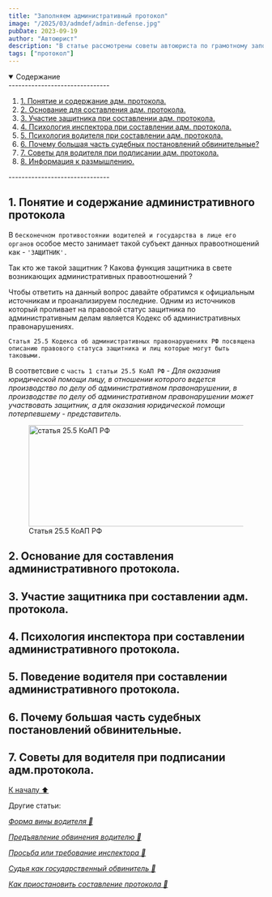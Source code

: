 ```yaml
---
title: "Заполняем административный протокол"
image: "/2025/03/admdef/admin-defense.jpg"
pubDate: 2023-09-19
author: "Автоюрист"
description: "В статье рассмотрены советы автоюриста по грамотному заполнению водителем административного протокола."
tags: ["протокол"]
---
```


<details open>
  <summary>
    <span>Содержание</span>
  </summary>
  -------------------------------
  <ol>
    <li>
      <a href="#one">1. Понятие и содержание адм. протокола.</a>
    </li>
    <li>
      <a href="#two">2. Основание для составления адм. протокола.</a>
    </li>
    <li>
      <a href="#three">3. Участие защитника при составлении адм. протокола.</a>
    </li>
    <li>
      <a href="#four">
        4. Психология инспектора при составлении адм. протокола.
      </a>
    </li>
    <li>
      <a href="#five">5. Психология водителя при составлении адм. протокола.</a>
    </li>
    <li>
      <a href="#six">
        6. Почему большая часть судебных постановлений обвинительные?
      </a>
    </li>
    <li>
      <a href="#seven">7. Советы для водителя при подписании адм. протокола.</a>
    </li>
    <li>
      <a href="#eight">8. Информация к размышлению.</a>
    </li>
  </ol>
  -------------------------------
</details>

<section id="one">

## **1. Понятие и содержание административного протокола**

В `бесконечном противостоянии водителей и государства в лице его органов` особое место занимает такой субъект данных правоотношений как - `'ЗАЩИТНИК'.`

Так кто же такой защитник ? Какова функция защитника в свете возникающих административных правоотношений ?

Чтобы ответить на данный вопрос давайте обратимся к официальным источникам и проанализируем последние. Одним из источников который проливает на правовой статус защитника по административным делам является Кодекс об административных правонарушениях.

`Статья 25.5 Кодекса об административных правонарушениях РФ посвящена описанию правового статуса защитника и лиц которые могут быть таковыми.`

В соответсвие с `часть 1 статьи 25.5 КоАП РФ` - _Для оказания юридической помощи лицу, в отношении которого ведется производство по делу об административном правонарушении, в производстве по делу об административном правонарушении может участвовать защитник, а для оказания юридической помощи потерпевшему - представитель._

<figure>
  <img
    src="/images/zashchitnik-po-adm-delam/st_25.5.jpg"
    alt="статья 25.5 КоАП РФ"
    title="статья 25.5 КоАП РФ"
    width="768"
    height="200"
    loading="lazy"
  />
  <figcaption>Статья 25.5 КоАП РФ</figcaption>
</figure>

</section>

<section id="two">

## **2. Основание для составления административного протокола.**

</section>

<section id="three">

## **3. Участие защитника при составлении адм. протокола.**

</section>

<section id="four">

## **4. Психология инспектора при составлении административного протокола.**

</section>

<section id="five">

## **5. Поведение водителя при составлении административного протокола.**

</section>

<section id="six">

## **6. Почему большая часть судебных постановлений обвинительные.**

</section>

<section id="seven">

## **7. Советы для водителя при подписании адм.протокола.**

</section>

<a href="#title" class="ArrowTop">
  К началу ⬆️
</a>
<br />

<p class="articles">Другие статьи:</p>

<div class="articles-list">

_[Форма вины водителя 📖](forma-viny-voditelya)_

_[Предъявление обвинения водителю 📖](preduyavlenie-obvineniya-voditelyu)_

_[Просьба или требование инспектора 📖](prosba-ili-trebovanie-inspektora)_

_[Судья как государственный обвинитель 📖](sudya-gosudarstvennyj-obvinitel)_

_[Как приостановить составление протокола 📖](kak-priostanovit-sostavlenie-protokola)_

</div>
